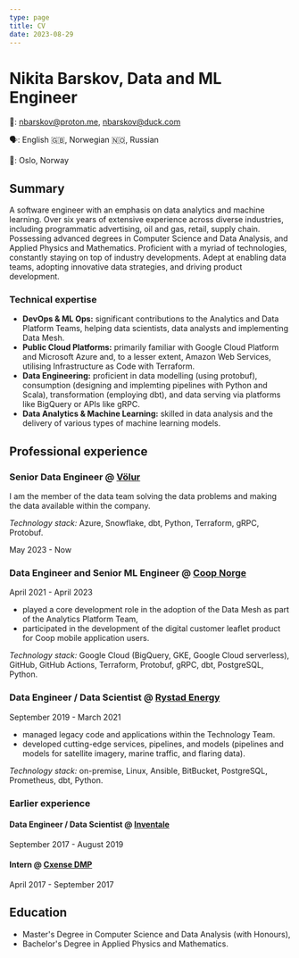 ```yaml
---
type: page
title: CV
date: 2023-08-29
---
```


# Nikita Barskov, Data and ML Engineer

📧: [nbarskov@proton.me](mailto:nbarskov@proton.me), [nbarskov@duck.com](mailto:nbarskov@duck.com)

🗣️: English 🇬🇧, Norwegian 🇳🇴, Russian

📍: Oslo, Norway

## Summary

A software engineer with an emphasis on data analytics and machine learning.
Over six years of extensive experience across diverse industries, including
programmatic advertising, oil and gas, retail, supply chain. Possessing
advanced degrees in Computer Science and Data Analysis, and Applied Physics and
Mathematics. Proficient with a myriad of technologies, constantly staying
on top of industry developments. Adept at enabling data teams, adopting
innovative data strategies, and driving product development.

### Technical expertise

-   **DevOps & ML Ops:** significant contributions to the Analytics and Data
    Platform Teams, helping data scientists, data analysts and implementing Data Mesh.
-   **Public Cloud Platforms:** primarily familiar with Google Cloud Platform and
    Microsoft Azure and, to a lesser extent, Amazon Web Services, utilising Infrastructure as Code with Terraform.
-   **Data Engineering:** proficient in data modelling (using protobuf),
    consumption (designing and implemting pipelines with Python and Scala),
    transformation (employing dbt), and data serving via platforms like BigQuery
    or APIs like gRPC.
-   **Data Analytics & Machine Learning:** skilled in data analysis and the
    delivery of various types of machine learning models.

## Professional experience

### Senior Data Engineer @ [Völur][volur]

I am the member of the data team solving the data problems and making the data
available within the company.

_Technology stack:_ Azure, Snowflake, dbt, Python, Terraform, gRPC, Protobuf.

May 2023 - Now

### Data Engineer and Senior ML Engineer @ [Coop Norge][coop-norge]

April 2021 - April 2023

-   played a core development role in the adoption of the Data Mesh as part of
    the Analytics Platform Team,
-   participated in the development of the digital customer leaflet product for
    Coop mobile application users.

_Technology stack:_ Google Cloud (BigQuery, GKE, Google Cloud
serverless), GitHub, GitHub Actions, Terraform, Protobuf, gRPC,
dbt, PostgreSQL, Python.

### Data Engineer / Data Scientist @ [Rystad Energy][rystad-energy]

September 2019 - March 2021

-   managed legacy code and applications within the Technology Team.
-   developed cutting-edge services, pipelines, and models (pipelines and models
    for satellite imagery, marine traffic, and flaring data).

_Technology stack:_ on-premise, Linux, Ansible, BitBucket, PostgreSQL,
Prometheus, dbt, Python.

### Earlier experience

#### Data Engineer / Data Scientist @ [Inventale][inventale]

September 2017 - August 2019

#### Intern @ [Cxense DMP][cxense-dmp]

April 2017 - September 2017

## Education

-   Master's Degree in Computer Science and Data Analysis (with Honours),
-   Bachelor's Degree in Applied Physics and Mathematics.

[volur]: https://volur.no
[coop-norge]: https://coop.no/
[rystad-energy]: https://www.rystadenergy.com/
[inventale]: https://inventale.com/en/
[cxense-dmp]: https://piano.io/product/dmp/
